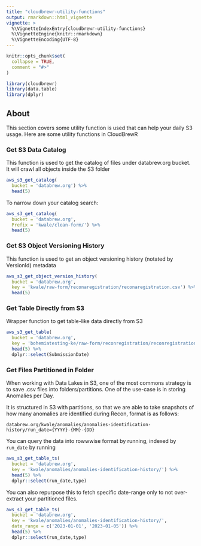 ```yaml
---
title: "cloudbrewr-utility-functions"
output: rmarkdown::html_vignette
vignette: >
  %\VignetteIndexEntry{cloudbrewr-utility-functions}
  %\VignetteEngine{knitr::rmarkdown}
  %\VignetteEncoding{UTF-8}
---
```


```r
knitr::opts_chunk$set(
  collapse = TRUE,
  comment = "#>"
)
```

```r
library(cloudbrewr)
library(data.table)
library(dplyr)
```


## About

This section covers some utility function is used that can help your daily S3 usage. Here are some utility functions in CloudBrewR

### Get S3 Data Catalog
This function is used to get the catalog of files under databrew.org bucket. It will crawl all objects inside the S3 folder
```r
aws_s3_get_catalog(
  bucket = 'databrew.org') %>% 
  head(5)
```

To narrow down your catalog search:
```r
aws_s3_get_catalog(
  bucket = 'databrew.org',
  Prefix = 'kwale/clean-form/') %>% 
  head(5)
```


### Get S3 Object Versioning History
This function is used to get an object versioning history (notated by VersionId) metadata
```r
aws_s3_get_object_version_history(
  bucket = 'databrew.org', 
  key = 'kwale/raw-form/reconaregistration/reconaregistration.csv') %>% 
  head(5)
```


### Get Table Directly from S3
Wrapper function to get table-like data directly from S3
```r
aws_s3_get_table(
  bucket = 'databrew.org', 
  key = 'bohemiatesting-ke/raw-form/reconregistration/reconregistration.csv') %>% 
  head(5) %>% 
  dplyr::select(SubmissionDate)
```

### Get Files Partitioned in Folder
When working with Data Lakes in S3, one of the most commons strategy is to save .csv files into folders/partitions. One of the use-case is in storing Anomalies per Day. 

It is structured in S3 with partitions, so that we are able to take snapshots of how many anomalies are identified during Recon, format is as follows:

`databrew.org/kwale/anomalies/anomalies-identification-history/run_date={YYYY}-{MM}-{DD}`

You can query the data into rowwwise format by running, indexed by `run_date` by running
```r
aws_s3_get_table_ts(
  bucket = 'databrew.org', 
  key = 'kwale/anomalies/anomalies-identification-history/') %>% 
  head(5) %>% 
  dplyr::select(run_date,type)
```

You can also repurpose this to fetch specific date-range only to not over-extract your partitioned files.
```r
aws_s3_get_table_ts(
  bucket = 'databrew.org', 
  key = 'kwale/anomalies/anomalies-identification-history/',
  date_range = c('2023-01-01', '2023-01-05')) %>% 
  head(5) %>% 
  dplyr::select(run_date,type)
```
